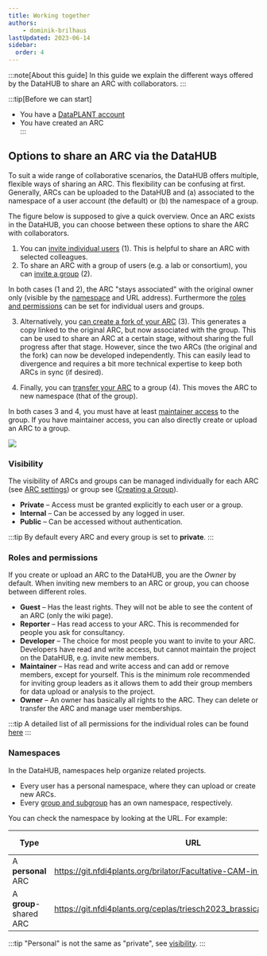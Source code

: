 ```yaml
---
title: Working together
authors: 
    - dominik-brilhaus
lastUpdated: 2023-06-14
sidebar:
  order: 4
---
```



:::note[About this guide]
In this guide we explain the different ways offered by the DataHUB to share an ARC with collaborators.
:::

:::tip[Before we can start]
- You have a [DataPLANT account](https://register.nfdi4plants.org)
- You have created an ARC  
:::

## Options to share an ARC via the DataHUB

To suit a wide range of collaborative scenarios, the DataHUB offers multiple, flexible ways of sharing an ARC.
This flexibility can be confusing at first. Generally, ARCs can be uploaded to the DataHUB and (a) associated to the namespace of a user account (the default) or (b) the namespace of a group.

The figure below is supposed to give a quick overview. Once an ARC exists in the DataHUB, you can choose between these options to share the ARC with collaborators.

1. You can [invite individual users](../datahub-invite-collaborators) (1). This is helpful to share an ARC with selected colleagues.
2. To share an ARC with a group of users (e.g. a lab or consortium), you can [invite a group](../datahub-invite-collaborators) (2).

In both cases (1 and 2), the ARC "stays associated" with the original owner only (visible by the [namespace](#namespaces) and URL address). Furthermore the [roles and permissions](#roles-and-permissions) can be set for individual users and groups.

3. Alternatively, you [can create a fork of your ARC](../datahub-arc-fork) (3). This generates a copy linked to the original ARC, but now associated with the group. This can be used to share an ARC at a certain stage, without sharing the full progress after that stage. However, since the two ARCs (the original and the fork) can now be developed independently. This can easily lead to divergence and requires a bit more technical expertise to keep both ARCs in sync (if desired).

4. Finally, you can [transfer your ARC](./datahub-arc-settings#advanced-settings) to a group (4). This moves the ARC to new namespace (that of the group).

In both cases 3 and 4, you must have at least [maintainer access](#roles-and-permissions) to the group.
If you have maintainer access, you can also directly create or upload an ARC to a group.

![](@images/datahub/arc-sharing.drawio.png)

### Visibility

The visibility of ARCs and groups can be managed individually for each ARC (see [ARC settings](../datahub-arc-settings)) or group see ([Creating a Group](../datahub-groups)).

- **Private** &ndash; Access must be granted explicitly to each user or a group.
- **Internal** &ndash; Can be accessed by any logged in user.
- **Public** &ndash; Can be accessed without authentication.  

:::tip
By default every ARC and every group is set to **private**.
:::

### Roles and permissions

If you create or upload an ARC to the DataHUB, you are the *Owner* by default.
When inviting new members to an ARC or group, you can choose between different roles.

- **Guest** &ndash; Has the least rights. They will not be able to see the content of an ARC (only the wiki page).
- **Reporter** &ndash; Has read access to your ARC. This is recommended for people you ask for consultancy.
- **Developer** &ndash; The choice for most people you want to invite to your ARC. Developers have read and write access, but cannot maintain the project on the DataHUB, e.g. invite new members.
- **Maintainer** &ndash; Has read and write access and can add or remove members, except for yourself. This is the minimum role recommended for inviting group leaders as it allows them to add their group members for data upload or analysis to the project.
- **Owner** &ndash; An owner has basically all rights to the ARC. They can delete or transfer the ARC and manage user memberships.

:::tip
A detailed list of all permissions for the individual roles can be found [here](https://docs.gitlab.com/ee/user/permissions.html)
:::

### Namespaces

In the DataHUB, namespaces help organize related projects.

- Every user has a personal namespace, where they can upload or create new ARCs.
- Every [group and subgroup](../datahub-groups) has an own namespace, respectively.

You can check the namespace by looking at the URL. For example:

Type | URL | Namespace | Display Name
--- | --- | --- | ---
A **personal** ARC | https://git.nfdi4plants.org/brilator/Facultative-CAM-in-Talinum | `brilator` | Dominik Brilhaus
A **group**-shared ARC | https://git.nfdi4plants.org/ceplas/triesch2023_brassicaceae_transposons | `ceplas` | CEPLAS

:::tip
"Personal" is not the same as "private", see [visibility](#visibility).
:::